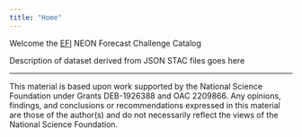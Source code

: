 ```yaml
---
title: "Home"
---
```


Welcome the [EFI](https://ecoforecast.org) NEON Forecast Challenge Catalog

Description of dataset derived from JSON STAC files goes here

-----------------------------------------------------------------------

This material is based upon work supported by the National Science Foundation under Grants DEB-1926388 and OAC 2209866. Any opinions, findings, and conclusions or recommendations expressed in this material are those of the author(s) and do not necessarily reflect the views of the National Science Foundation.
